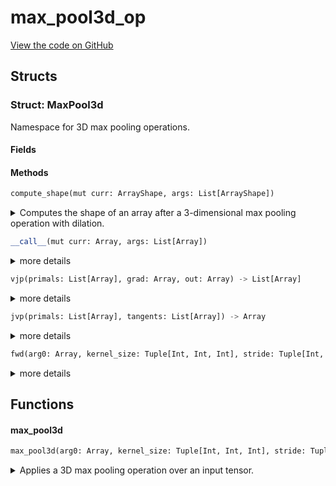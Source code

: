 # max_pool3d_op



[View the code on GitHub](https://github.com/endia-ai/Endia/tree/nightly/endia/functional/spacial_ops/max_pool3d_op.mojo)

## Structs

### Struct: MaxPool3d

Namespace for 3D max pooling operations.



#### Fields

#### Methods

```python
compute_shape(mut curr: ArrayShape, args: List[ArrayShape])
```

<details>
<summary>Computes the shape of an array after a 3-dimensional max pooling operation with dilation.</summary>

###### Args

- ``curr``: ``ArrayShape``
  The ArrayShape to store the result of the computation.

- ``args``: ``List[ArrayShape]``
  The input ArrayShape, and the pooling parameters encoded in an ArrayShape.


</details>

```python
__call__(mut curr: Array, args: List[Array])
```

<details>
<summary>more details</summary>

###### Args

- ``curr``: ``Array``
  

- ``args``: ``List[Array]``
  


</details>

```python
vjp(primals: List[Array], grad: Array, out: Array) -> List[Array]
```

<details>
<summary>more details</summary>

###### Args

- ``primals``: ``List[Array]``
  

- ``grad``: ``Array``
  

- ``out``: ``Array``
  

###### Returns
- ``List[Array]`` - 


</details>

```python
jvp(primals: List[Array], tangents: List[Array]) -> Array
```

<details>
<summary>more details</summary>

###### Args

- ``primals``: ``List[Array]``
  

- ``tangents``: ``List[Array]``
  

###### Returns
- ``Array`` - 


</details>

```python
fwd(arg0: Array, kernel_size: Tuple[Int, Int, Int], stride: Tuple[Int, Int, Int] = Tuple(VariadicPack(<store_to_mem({1}), store_to_mem({1}), store_to_mem({1})>, True)), padding: Tuple[Int, Int, Int] = Tuple(VariadicPack(<store_to_mem({0}), store_to_mem({0}), store_to_mem({0})>, True)), dilation: Tuple[Int, Int, Int] = Tuple(VariadicPack(<store_to_mem({1}), store_to_mem({1}), store_to_mem({1})>, True))) -> Array
```

<details>
<summary>more details</summary>

###### Args

- ``arg0``: ``Array``
  

- ``kernel_size``: ``Tuple[Int, Int, Int]``
  

- ``stride``: ``Tuple[Int, Int, Int]`` (default: ``Tuple(VariadicPack(<store_to_mem({1}), store_to_mem({1}), store_to_mem({1})>, True))``)
  

- ``padding``: ``Tuple[Int, Int, Int]`` (default: ``Tuple(VariadicPack(<store_to_mem({0}), store_to_mem({0}), store_to_mem({0})>, True))``)
  

- ``dilation``: ``Tuple[Int, Int, Int]`` (default: ``Tuple(VariadicPack(<store_to_mem({1}), store_to_mem({1}), store_to_mem({1})>, True))``)
  

###### Returns
- ``Array`` - 


</details>

## Functions

#### **max_pool3d**

```python
max_pool3d(arg0: Array, kernel_size: Tuple[Int, Int, Int], stride: Tuple[Int, Int, Int] = Tuple(VariadicPack(<store_to_mem({1}), store_to_mem({1}), store_to_mem({1})>, True)), padding: Tuple[Int, Int, Int] = Tuple(VariadicPack(<store_to_mem({0}), store_to_mem({0}), store_to_mem({0})>, True)), dilation: Tuple[Int, Int, Int] = Tuple(VariadicPack(<store_to_mem({1}), store_to_mem({1}), store_to_mem({1})>, True))) -> Array
```

<details>
<summary>Applies a 3D max pooling operation over an input tensor.</summary>

###### Args

- ``arg0``: ``Array``
  The input tensor.

- ``kernel_size``: ``Tuple[Int, Int, Int]``
  The size of the pooling kernel.

- ``stride``: ``Tuple[Int, Int, Int]`` (default: ``Tuple(VariadicPack(<store_to_mem({1}), store_to_mem({1}), store_to_mem({1})>, True))``)
  The stride of the pooling operation.

- ``padding``: ``Tuple[Int, Int, Int]`` (default: ``Tuple(VariadicPack(<store_to_mem({0}), store_to_mem({0}), store_to_mem({0})>, True))``)
  The padding to apply to the input tensor.

- ``dilation``: ``Tuple[Int, Int, Int]`` (default: ``Tuple(VariadicPack(<store_to_mem({1}), store_to_mem({1}), store_to_mem({1})>, True))``)
  The dilation to apply to the input tensor.

###### Returns
- ``Array`` - The result of the 3D max pooling operation.


</details>

